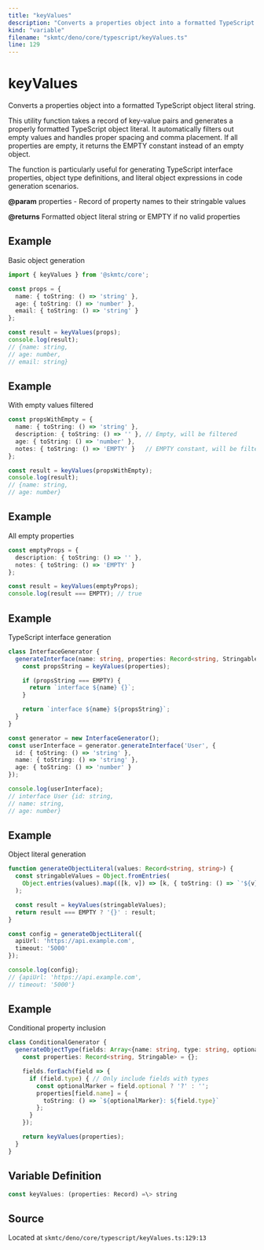 ```yaml
---
title: "keyValues"
description: "Converts a properties object into a formatted TypeScript object literal string."
kind: "variable"
filename: "skmtc/deno/core/typescript/keyValues.ts"
line: 129
---
```


# keyValues

Converts a properties object into a formatted TypeScript object literal string.

This utility function takes a record of key-value pairs and generates a properly
formatted TypeScript object literal. It automatically filters out empty values
and handles proper spacing and comma placement. If all properties are empty,
it returns the EMPTY constant instead of an empty object.

The function is particularly useful for generating TypeScript interface properties,
object type definitions, and literal object expressions in code generation scenarios.


**@param** properties - Record of property names to their stringable values

**@returns** Formatted object literal string or EMPTY if no valid properties


## Example

Basic object generation
```typescript
import { keyValues } from '@skmtc/core';

const props = {
  name: { toString: () => 'string' },
  age: { toString: () => 'number' },
  email: { toString: () => 'string' }
};

const result = keyValues(props);
console.log(result);
// {name: string,
// age: number,
// email: string}
```


## Example

With empty values filtered
```typescript
const propsWithEmpty = {
  name: { toString: () => 'string' },
  description: { toString: () => '' }, // Empty, will be filtered
  age: { toString: () => 'number' },
  notes: { toString: () => 'EMPTY' }   // EMPTY constant, will be filtered
};

const result = keyValues(propsWithEmpty);
console.log(result);
// {name: string,
// age: number}
```


## Example

All empty properties
```typescript
const emptyProps = {
  description: { toString: () => '' },
  notes: { toString: () => 'EMPTY' }
};

const result = keyValues(emptyProps);
console.log(result === EMPTY); // true
```


## Example

TypeScript interface generation
```typescript
class InterfaceGenerator {
  generateInterface(name: string, properties: Record<string, Stringable>) {
    const propsString = keyValues(properties);

    if (propsString === EMPTY) {
      return `interface ${name} {}`;
    }

    return `interface ${name} ${propsString}`;
  }
}

const generator = new InterfaceGenerator();
const userInterface = generator.generateInterface('User', {
  id: { toString: () => 'string' },
  name: { toString: () => 'string' },
  age: { toString: () => 'number' }
});

console.log(userInterface);
// interface User {id: string,
// name: string,
// age: number}
```


## Example

Object literal generation
```typescript
function generateObjectLiteral(values: Record<string, string>) {
  const stringableValues = Object.fromEntries(
    Object.entries(values).map(([k, v]) => [k, { toString: () => `'${v}'` }])
  );

  const result = keyValues(stringableValues);
  return result === EMPTY ? '{}' : result;
}

const config = generateObjectLiteral({
  apiUrl: 'https://api.example.com',
  timeout: '5000'
});

console.log(config);
// {apiUrl: 'https://api.example.com',
// timeout: '5000'}
```


## Example

Conditional property inclusion
```typescript
class ConditionalGenerator {
  generateObjectType(fields: Array<{name: string, type: string, optional?: boolean}>) {
    const properties: Record<string, Stringable> = {};

    fields.forEach(field => {
      if (field.type) { // Only include fields with types
        const optionalMarker = field.optional ? '?' : '';
        properties[field.name] = {
          toString: () => `${optionalMarker}: ${field.type}`
        };
      }
    });

    return keyValues(properties);
  }
}
```

## Variable Definition

```typescript
const keyValues: (properties: Record) =\> string
```

## Source

Located at `skmtc/deno/core/typescript/keyValues.ts:129:13`
